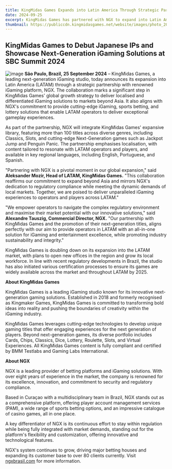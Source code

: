 ```yaml
---
title: KingMidas Games Expands into Latin America Through Strategic Partnership with NGX
date: 2024-09-25
excerpt: KingMidas Games has partnered with NGX to expand into Latin America, providing its portfolio of over 100 iGaming titles to the LATAM market.
thumbnail: https://publiccdn.kingmidasgames.net/website/images/photo_2024-09-26_14-08-37_jffsxc.jpg
---
```


## KingMidas Games to Debut Japanese IPs and Showcase Next-Generation iGaming Solutions at SBC Summit 2024
![image](https://publiccdn.kingmidasgames.net/website/images/photo_2024-09-26_14-08-37_jffsxc.jpg)
**São Paulo, Brazil, 25 September 2024** – KingMidas Games, a leading next-generation iGaming studio, today announces its expansion into Latin America (LATAM) through a strategic partnership with renowned iGaming platform, NGX. The collaboration marks a significant step in KingMidas Games' global growth strategy to deliver localised and differentiated iGaming solutions to markets beyond Asia. It also aligns with NGX's commitment to provide cutting-edge iGaming, sports betting, and lottery solutions that enable LATAM operators to deliver exceptional gameplay experiences.

As part of the partnership, NGX will integrate KingMidas Games' expansive library, featuring more than 100 titles across diverse genres, including Classics, Slots, and cutting-edge Next-Generation games such as Jackpot Jump and Penguin Panic. The partnership emphasises localisation, with content tailored to resonate with LATAM operators and players, and available in key regional languages, including English, Portuguese, and Spanish.

"Partnering with NGX is a pivotal moment in our global expansion," said **Aleksander Mozir, Head of LATAM, KingMidas Games.** "This collaboration reaffirms our commitment to expand beyond Asia and mirrors NGX's dedication to regulatory compliance while meeting the dynamic demands of local markets. Together, we are poised to deliver unparalleled iGaming experiences to operators and players across LATAM."

"We empower operators to navigate the complex regulatory environment and maximise their market potential with our innovative solutions," said **Alexandre Tauszig, Commercial Director, NGX.** "Our partnership with KingMidas Games and the promotion of their next-generation titles, aligns perfectly with our aim to provide operators in LATAM with an all-in-one solution for iGaming and entertainment excellence, while promoting industry sustainability and integrity."

KingMidas Games is doubling down on its expansion into the LATAM market, with plans to open new offices in the region and grow its local workforce. In line with recent regulatory developments in Brazil, the studio has also initiated various certification processes to ensure its games are widely available across the market and throughout LATAM by 2025.

**About KingMidas Games**

KingMidas Games is a leading iGaming studio known for its innovative next-generation gaming solutions. Established in 2018 and formerly recognised as Kingmaker Games, KingMidas Games is committed to transforming bold ideas into reality and pushing the boundaries of creativity within the iGaming industry.

KingMidas Games leverages cutting-edge technologies to develop unique gaming titles that offer engaging experiences for the next generation of players. Beyond next-generation games, its diverse portfolio includes Cards, Chips, Classics, Dice, Lottery, Roulette, Slots, and Virtual Experiences. All KingMidas Games content is fully compliant and certified by BMM Testlabs and Gaming Labs International.

**About NGX**

NGX is a leading provider of betting platforms and iGaming solutions. With over eight years of experience in the market, the company is renowned for its excellence, innovation, and commitment to security and regulatory compliance.

Based in Curaçao with a multidisciplinary team in Brazil, NGX stands out as a comprehensive platform, offering player account management services (PAM), a wide range of sports betting options, and an impressive catalogue of casino games, all in one place.

A key differentiator of NGX is its continuous effort to stay within regulation while being fully integrated with market demands, standing out for the platform's flexibility and customization, offering innovative and technological features.

NGX's system continues to grow, driving major betting houses and expanding its customer base to over 80 clients currently. Visit [ngxbrasil.com](ngxbrasil.com) for more information.